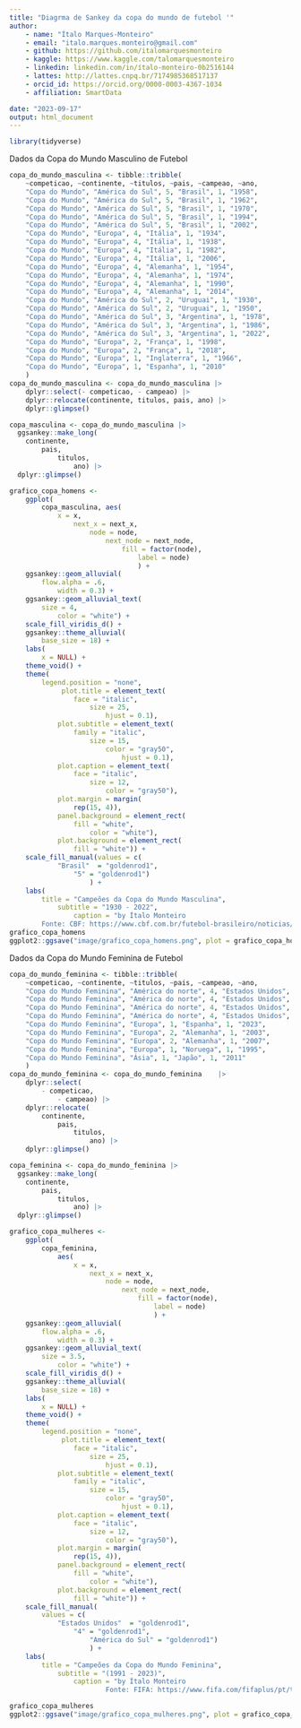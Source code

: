 ```yaml
---
title: "Diagrma de Sankey da copa do mundo de futebol '"
author:
    - name: "Ítalo Marques-Monteiro"
    - email: "italo.marques.monteiro@gmail.com"
    - github: https://github.com/italomarquesmonteiro
    - kaggle: https://www.kaggle.com/talomarquesmonteiro
    - linkedin: linkedin.com/in/ítalo-monteiro-0b2516144
    - lattes: http://lattes.cnpq.br/7174985368517137
    - orcid_id: https://orcid.org/0000-0003-4367-1034
    - affiliation: SmartData  

date: "2023-09-17"
output: html_document
---
```


```r
library(tidyverse)
```


Dados da Copa do Mundo Masculino de Futebol
```r
copa_do_mundo_masculina <- tibble::tribble(
    ~competicao, ~continente, ~titulos, ~pais, ~campeao, ~ano,
    "Copa do Mundo", "América do Sul", 5, "Brasil", 1, "1958",
    "Copa do Mundo", "América do Sul", 5, "Brasil", 1, "1962",
    "Copa do Mundo", "América do Sul", 5, "Brasil", 1, "1970",
    "Copa do Mundo", "América do Sul", 5, "Brasil", 1, "1994",
    "Copa do Mundo", "América do Sul", 5, "Brasil", 1, "2002",
    "Copa do Mundo", "Europa", 4, "Itália", 1, "1934",
    "Copa do Mundo", "Europa", 4, "Itália", 1, "1938",
    "Copa do Mundo", "Europa", 4, "Itália", 1, "1982",
    "Copa do Mundo", "Europa", 4, "Itália", 1, "2006",
    "Copa do Mundo", "Europa", 4, "Alemanha", 1, "1954",
    "Copa do Mundo", "Europa", 4, "Alemanha", 1, "1974",
    "Copa do Mundo", "Europa", 4, "Alemanha", 1, "1990",
    "Copa do Mundo", "Europa", 4, "Alemanha", 1, "2014",
    "Copa do Mundo", "América do Sul", 2, "Uruguai", 1, "1930",
    "Copa do Mundo", "América do Sul", 2, "Uruguai", 1, "1950",
    "Copa do Mundo", "América do Sul", 3, "Argentina", 1, "1978",
    "Copa do Mundo", "América do Sul", 3, "Argentina", 1, "1986",
    "Copa do Mundo", "América do Sul", 3, "Argentina", 1, "2022",
    "Copa do Mundo", "Europa", 2, "França", 1, "1998",
    "Copa do Mundo", "Europa", 2, "França", 1, "2018",
    "Copa do Mundo", "Europa", 1, "Inglaterra", 1, "1966",
    "Copa do Mundo", "Europa", 1, "Espanha", 1, "2010"
    )
copa_do_mundo_masculina <- copa_do_mundo_masculina |>
    dplyr::select(- competicao, - campeao) |>
    dplyr::relocate(continente, titulos, pais, ano) |>
    dplyr::glimpse()
```


```r
copa_masculina <- copa_do_mundo_masculina |>
  ggsankey::make_long(
    continente,
        pais,
            titulos,
                ano) |>
  dplyr::glimpse()

grafico_copa_homens <-
    ggplot(
        copa_masculina, aes(
            x = x,
                next_x = next_x,
                    node = node,
                        next_node = next_node,
                            fill = factor(node),
                                label = node)
                                ) +
    ggsankey::geom_alluvial(
        flow.alpha = .6,
            width = 0.3) +
    ggsankey::geom_alluvial_text(
        size = 4,
            color = "white") +
    scale_fill_viridis_d() +
    ggsankey::theme_alluvial(
        base_size = 18) +
    labs(
        x = NULL) +
    theme_void() +
    theme(
        legend.position = "none",
             plot.title = element_text(
                face = "italic",
                    size = 25,
                        hjust = 0.1),
            plot.subtitle = element_text(
                family = "italic",
                    size = 15,
                        color = "gray50",
                            hjust = 0.1),
            plot.caption = element_text(
                face = "italic",
                    size = 12,
                        color = "gray50"),
            plot.margin = margin(
                rep(15, 4)),
            panel.background = element_rect(
                fill = "white",
                    color = "white"),
            plot.background = element_rect(
                fill = "white")) +
    scale_fill_manual(values = c(
            "Brasil"  = "goldenrod1",
                "5" = "goldenrod1")
                    ) +
    labs(
        title = "Campeões da Copa do Mundo Masculina",
            subtitle = "1930 - 2022",
                caption = "by Ítalo Monteiro
        Fonte: CBF: https://www.cbf.com.br/futebol-brasileiro/noticias/index/as-selecoes-campeas-mundiais-desde-1930")
grafico_copa_homens
ggplot2::ggsave("image/grafico_copa_homens.png", plot = grafico_copa_homens, dpi = 300)
```


Dados da Copa do Mundo Feminina de Futebol
```r
copa_do_mundo_feminina <- tibble::tribble(
    ~competicao, ~continente, ~titulos, ~pais, ~campeao, ~ano,
    "Copa do Mundo Feminina", "América do norte", 4, "Estados Unidos", 1, "1991",
    "Copa do Mundo Feminina", "América do norte", 4, "Estados Unidos", 1, "1999",
    "Copa do Mundo Feminina", "América do norte", 4, "Estados Unidos", 1, "2015",
    "Copa do Mundo Feminina", "América do norte", 4, "Estados Unidos", 1, "2019",
    "Copa do Mundo Feminina", "Europa", 1, "Espanha", 1, "2023",
    "Copa do Mundo Feminina", "Europa", 2, "Alemanha", 1, "2003",
    "Copa do Mundo Feminina", "Europa", 2, "Alemanha", 1, "2007",
    "Copa do Mundo Feminina", "Europa", 1, "Noruega", 1, "1995",
    "Copa do Mundo Feminina", "Ásia", 1, "Japão", 1, "2011"
    ) 
copa_do_mundo_feminina <- copa_do_mundo_feminina    |>
    dplyr::select(
        - competicao,
            - campeao) |>
    dplyr::relocate(
        continente,
            pais,
                titulos,
                    ano) |>
    dplyr::glimpse()
```


```r
copa_feminina <- copa_do_mundo_feminina |>
  ggsankey::make_long(
    continente,
        pais,
            titulos,
                ano) |>
  dplyr::glimpse()

grafico_copa_mulheres <-
    ggplot(
        copa_feminina,
            aes(
                x = x,
                    next_x = next_x,
                        node = node,
                            next_node = next_node,
                                fill = factor(node),
                                    label = node)
                                    ) +
    ggsankey::geom_alluvial(
        flow.alpha = .6,
            width = 0.3) +
    ggsankey::geom_alluvial_text(
        size = 3.5,
            color = "white") +
    scale_fill_viridis_d() +
    ggsankey::theme_alluvial(
        base_size = 18) +
    labs(
        x = NULL) +
    theme_void() +
    theme(
        legend.position = "none",
             plot.title = element_text(
                face = "italic",
                    size = 25,
                        hjust = 0.1),
            plot.subtitle = element_text(
                family = "italic",
                    size = 15,
                        color = "gray50",
                            hjust = 0.1),
            plot.caption = element_text(
                face = "italic",
                    size = 12,
                        color = "gray50"),
            plot.margin = margin(
                rep(15, 4)),
            panel.background = element_rect(
                fill = "white",
                    color = "white"),
            plot.background = element_rect(
                fill = "white")) +
    scale_fill_manual(
        values = c(
            "Estados Unidos"  = "goldenrod1",
                "4" = "goldenrod1",
                    "América do Sul" = "goldenrod1")
                    ) +
    labs(
        title = "Campeões da Copa do Mundo Feminina",
            subtitle = "(1991 - 2023)",
                caption = "by Ítalo Monteiro
                        Fonte: FIFA: https://www.fifa.com/fifaplus/pt/tournaments/womens/womensworldcup/australia-new-zealand2023/articles/todas-as-campeas-copa-mundo-feminina-fifa")

grafico_copa_mulheres
ggplot2::ggsave("image/grafico_copa_mulheres.png", plot = grafico_copa_mulheres, dpi = 300)
```